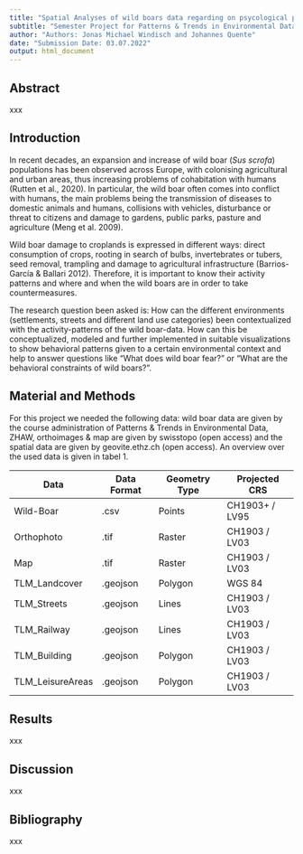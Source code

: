 ```yaml
---
title: "Spatial Analyses of wild boars data regarding on psycological patterns"
subtitle: "Semester Project for Patterns & Trends in Environmental Data FS22"
author: "Authors: Jonas Michael Windisch and Johannes Quente"
date: "Submission Date: 03.07.2022"
output: html_document
---
```



## Abstract

xxx


## Introduction

In recent decades, an expansion and increase of wild boar (*Sus scrofa*) populations has been observed across Europe, with colonising agricultural and urban areas, thus increasing problems of cohabitation with humans (Rutten et al., 2020). In particular, the wild boar often comes into conflict with humans, the main problems being the transmission of diseases to domestic animals and humans, collisions with vehicles, disturbance or threat to citizens and damage to gardens, public parks, pasture and agriculture (Meng et al. 2009).

Wild boar damage to croplands is expressed in different ways: direct consumption of crops, rooting in search of bulbs, invertebrates or tubers, seed removal, trampling and damage to agricultural infrastructure (Barrios-García & Ballari 2012). Therefore, it is important to know their activity patterns and where and when the wild boars are in order to take countermeasures.

The research question been asked is: How can the different environments (settlements, streets and different land use categories) been contextualized with the activity-patterns of the wild boar-data. How can this be conceptualized, modeled and further implemented in suitable visualizations to show behavioral patterns given to a certain environmental context and help to answer questions like “What does wild boar fear?” or “What are the behavioral constraints of wild boars?”.


## Material and Methods

For this project we needed the following data: wild boar data are given by the course administration of Patterns & Trends in Environmental Data, ZHAW, orthoimages & map are given by swisstopo (open access) and the spatial data are  given by geovite.ethz.ch (open access). An overview over the used data is given in tabel 1.

Data              | Data Format   | Geometry Type | Projected CRS
-------------     | ------------- | ------------- | ------------- 
Wild-Boar         |.csv           |Points         |CH1903+ / LV95
Orthophoto        |.tif           |Raster         |CH1903 / LV03
Map               |.tif           |Raster         |CH1903 / LV03
TLM_Landcover     |.geojson       |Polygon        |WGS 84
TLM_Streets       |.geojson       |Lines          |CH1903 / LV03
TLM_Railway       |.geojson       |Lines          |CH1903 / LV03
TLM_Building      |.geojson       |Polygon        |CH1903 / LV03
TLM_LeisureAreas  |.geojson       |Polygon        |CH1903 / LV03



## Results

xxx


## Discussion

xxx


## Bibliography

xxx

